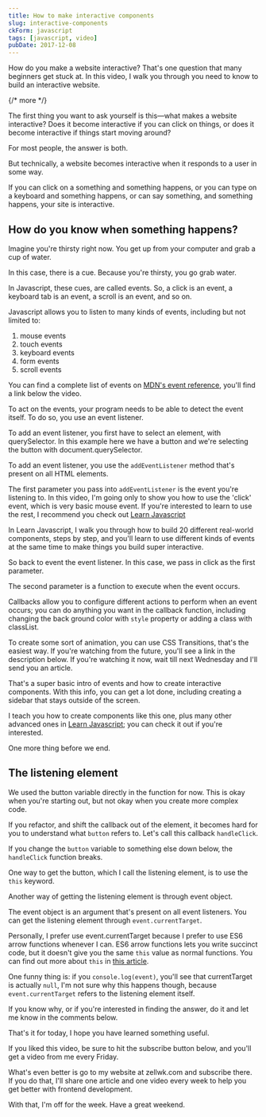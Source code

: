 ```yaml
---
title: How to make interactive components
slug: interactive-components
ckForm: javascript
tags: [javascript, video]
pubDate: 2017-12-08
---
```


How do you make a website interactive? That's one question that many beginners get stuck at. In this video, I walk you through you need to know to build an interactive website.

{/* more */}

<Youtube id='dTyVuBk5eIg' />

The first thing you want to ask yourself is this—what makes a website interactive? Does it become interactive if you can click on things, or does it become interactive if things start moving around?

For most people, the answer is both.

But technically, a website becomes interactive when it responds to a user in some way.

If you can click on a something and something happens, or you can type on a keyboard and something happens, or can say something, and something happens, your site is interactive.

## How do you know when something happens?

Imagine you're thirsty right now. You get up from your computer and grab a cup of water.

In this case, there is a cue. Because you're thirsty, you go grab water.

In Javascript, these cues, are called events. So, a click is an event, a keyboard tab is an event, a scroll is an event, and so on.

Javascript allows you to listen to many kinds of events, including but not limited to:

1. mouse events
2. touch events
3. keyboard events
4. form events
5. scroll events

You can find a complete list of events on [MDN's event reference](https://developer.mozilla.org/en-US/docs/Web/Events), you'll find a link below the video.

To act on the events, your program needs to be able to detect the event itself. To do so, you use an event listener.

To add an event listener, you first have to select an element, with querySelector. In this example here we have a button and we're selecting the button with document.querySelector.

To add an event listener, you use the `addEventListener` method that's present on all HTML elements.

The first parameter you pass into `addEventListener` is the event you're listening to. In this video, I'm going only to show you how to use the 'click' event, which is very basic mouse event. If you're interested to learn to use the rest, I recommend you check out [Learn Javascript](https://learnjavascript.today)

In Learn Javascript, I walk you through how to build 20 different real-world components, steps by step, and you'll learn to use different kinds of events at the same time to make things you build super interactive.

So back to event the event listener. In this case, we pass in click as the first parameter.

The second parameter is a function to execute when the event occurs.

Callbacks allow you to configure different actions to perform when an event occurs; you can do anything you want in the callback function, including changing the back ground color with `style` property or adding a class with classList.

To create some sort of animation, you can use CSS Transitions, that's the easiest way. If you're watching from the future, you'll see a link in the description below. If you're watching it now, wait till next Wednesday and I'll send you an article.

That's a super basic intro of events and how to create interactive components. With this info, you can get a lot done, including creating a sidebar that stays outside of the screen.

I teach you how to create components like this one, plus many other advanced ones in [Learn Javascript](https://learnjavascript.today); you can check it out if you're interested.

One more thing before we end.

## The listening element

We used the button variable directly in the function for now. This is okay when you're starting out, but not okay when you create more complex code.

If you refactor, and shift the callback out of the element, it becomes hard for you to understand what `button` refers to. Let's call this callback `handleClick`.

If you change the `button` variable to something else down below, the `handleClick` function breaks.

One way to get the button, which I call the listening element, is to use the `this` keyword.

Another way of getting the listening element is through event object.

The event object is an argument that's present on all event listeners. You can get the listening element through `event.currentTarget`.

Personally, I prefer use event.currentTarget because I prefer to use ES6 arrow functions whenever I can. ES6 arrow functions lets you write succinct code, but it doesn't give you the same `this` value as normal functions. You can find out more about `this` in [this article](https://zellwk.com/blog/this/).

One funny thing is: if you `console.log(event)`, you'll see that currentTarget is actually `null`, I'm not sure why this happens though, because `event.currentTarget` refers to the listening element itself.

If you know why, or if you're interested in finding the answer, do it and let me know in the comments below.

That's it for today, I hope you have learned something useful.

If you liked this video, be sure to hit the subscribe button below, and you'll get a video from me every Friday.

What's even better is go to my website at zellwk.com and subscribe there. If you do that, I'll share one article and one video every week to help you get better with frontend development.

With that, I'm off for the week. Have a great weekend.
